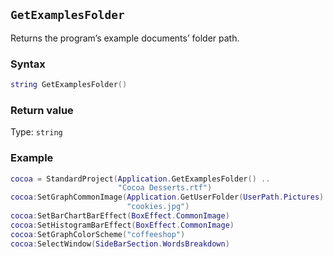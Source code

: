 ::: {.minipage data-latex="{\textwidth}"}
## `GetExamplesFolder`

Returns the program's example documents' folder path\index{file paths!examples folder}.

### Syntax {-}

``` .lua
string GetExamplesFolder()
```

### Return value {-}

Type: `string`

### Example\index{examples!getting file paths} {-}

``` .lua
cocoa = StandardProject(Application.GetExamplesFolder() ..
                        "Cocoa Desserts.rtf")
cocoa:SetGraphCommonImage(Application.GetUserFolder(UserPath.Pictures) ..
                          "cookies.jpg")
cocoa:SetBarChartBarEffect(BoxEffect.CommonImage)
cocoa:SetHistogramBarEffect(BoxEffect.CommonImage)
cocoa:SetGraphColorScheme("coffeeshop")
cocoa:SelectWindow(SideBarSection.WordsBreakdown)
```
:::

